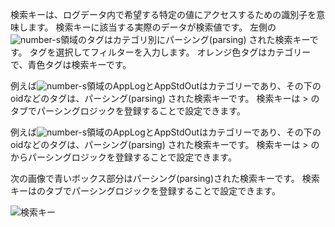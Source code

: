 <InDoc pages="log-search,aws-log-search">

検索キーは、ログデータ内で希望する特定の値にアクセスするための識別子を意味します。 検索キーに該当する実際のデータが検索値です。 左側の![number-s](/img/number-02.png)領域のタグはカテゴリ別にパーシング(parsing) された検索キーです。 タグを選択してフィルターを入力します。 <span class='logwr'>オレンジ色</span>タグはカテゴリーで、<span class='lowfg'>青色</span>タグは検索キーです。

</InDoc>

<InDoc pages='log-search'>

例えば![number-s](/img/number-02.png)領域の<span class='logwr'>AppLog</span>と<span class='logwr'>AppStdOut</span>はカテゴリーであり、その下の<span class='lowfg'>oid</span>などのタグは、パーシング(parsing) された検索キーです。 検索キーは<Cmdname sid="side_log" className="uitext" /> &gt; <Cmdname sid="side_logSetting" className="uitext" />の<Cmdname sid="log_parser_setting" className="uitext" />タブでパーシングロジックを登録することで設定できます。 

</InDoc>

<InDoc pages='aws-log-search'>

例えば![number-s](/img/number-02.png)領域の<span class='logwr'>AppLog</span>と<span class='logwr'>AppStdOut</span>はカテゴリーであり、その下の<span class='lowfg'>oid</span>などのタグは、パーシング(parsing) された検索キーです。 検索キーは<Cmdname sid="side_management" className="uitext" /> &gt; <Cmdname sid="side_logSetting" className="uitext" />の<Cmdname sid="log_parser_setting" className="uitext" />からパーシングロジックを登録することで設定できます。

</InDoc>

<InDoc pages="log-lt,aws-log-lt">

次の画像で青いボックス部分はパーシング(parsing)された検索キーです。 検索キーは<Cmdname sid="side_logSetting" className="uitext" />の<Cmdname sid="log_parser_setting" className="uitext" />タブでパーシングロジックを登録することで設定できます。

![検索キー](https://img.whatap.io/media/images/livetail_007_parsed_key.png)

</InDoc>
